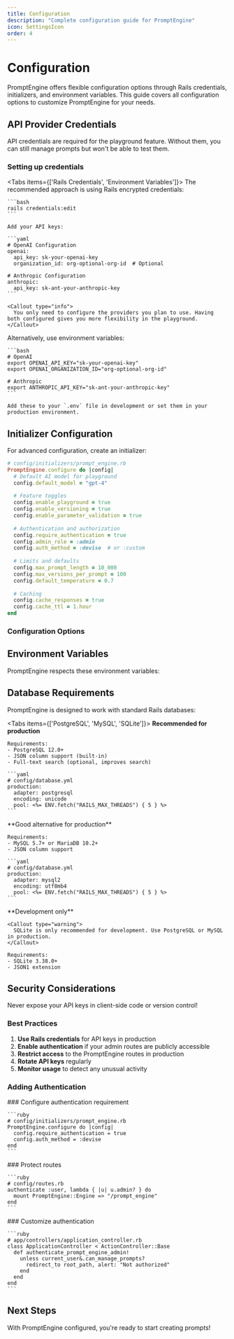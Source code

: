 ```yaml
---
title: Configuration
description: "Complete configuration guide for PromptEngine"
icon: SettingsIcon
order: 4
---
```


# Configuration

PromptEngine offers flexible configuration options through Rails credentials, initializers, and environment variables. This guide covers all configuration options to customize PromptEngine for your needs.

## API Provider Credentials

<Callout type="warning">
  API credentials are required for the playground feature. Without them, you can still manage prompts but won't be able to test them.
</Callout>

### Setting up credentials

<Tabs items={['Rails Credentials', 'Environment Variables']}>
  <Tab value="Rails Credentials">
    The recommended approach is using Rails encrypted credentials:
    
    ```bash
    rails credentials:edit
    ```
    
    Add your API keys:
    
    ```yaml
    # OpenAI Configuration
    openai:
      api_key: sk-your-openai-key
      organization_id: org-optional-org-id  # Optional
      
    # Anthropic Configuration  
    anthropic:
      api_key: sk-ant-your-anthropic-key
    ```
    
    <Callout type="info">
      You only need to configure the providers you plan to use. Having both configured gives you more flexibility in the playground.
    </Callout>
  </Tab>
  
  <Tab value="Environment Variables">
    Alternatively, use environment variables:
    
    ```bash
    # OpenAI
    export OPENAI_API_KEY="sk-your-openai-key"
    export OPENAI_ORGANIZATION_ID="org-optional-org-id"
    
    # Anthropic
    export ANTHROPIC_API_KEY="sk-ant-your-anthropic-key"
    ```
    
    Add these to your `.env` file in development or set them in your production environment.
  </Tab>
</Tabs>

## Initializer Configuration

For advanced configuration, create an initializer:

```ruby
# config/initializers/prompt_engine.rb
PromptEngine.configure do |config|
  # Default AI model for playground
  config.default_model = "gpt-4"
  
  # Feature toggles
  config.enable_playground = true
  config.enable_versioning = true
  config.enable_parameter_validation = true
  
  # Authentication and authorization
  config.require_authentication = true
  config.admin_role = :admin
  config.auth_method = :devise  # or :custom
  
  # Limits and defaults
  config.max_prompt_length = 10_000
  config.max_versions_per_prompt = 100
  config.default_temperature = 0.7
  
  # Caching
  config.cache_responses = true
  config.cache_ttl = 1.hour
end
```

### Configuration Options

<TypeTable>
  <TypeTableRow 
    name="default_model" 
    type="string" 
    default="gpt-4" 
    description="Default AI model for playground testing" 
  />
  <TypeTableRow 
    name="enable_playground" 
    type="boolean" 
    default="true" 
    description="Enable/disable the playground feature" 
  />
  <TypeTableRow 
    name="require_authentication" 
    type="boolean" 
    default="false" 
    description="Require authentication to access admin interface" 
  />
  <TypeTableRow 
    name="admin_role" 
    type="symbol" 
    default=":admin" 
    description="Role required for admin access" 
  />
  <TypeTableRow 
    name="max_prompt_length" 
    type="integer" 
    default="10000" 
    description="Maximum characters allowed in a prompt" 
  />
  <TypeTableRow 
    name="cache_responses" 
    type="boolean" 
    default="false" 
    description="Cache AI responses in playground" 
  />
</TypeTable>

## Environment Variables

PromptEngine respects these environment variables:

<TypeTable>
  <TypeTableRow 
    name="PROMPT_ENGINE_API_TIMEOUT" 
    type="integer" 
    default="30" 
    description="Timeout for API requests in seconds" 
  />
  <TypeTableRow 
    name="PROMPT_ENGINE_MAX_TOKENS" 
    type="integer" 
    default="4000" 
    description="Maximum tokens per API request" 
  />
  <TypeTableRow 
    name="PROMPT_ENGINE_LOG_LEVEL" 
    type="string" 
    default="info" 
    description="Logging level (debug, info, warn, error)" 
  />
  <TypeTableRow 
    name="PROMPT_ENGINE_ASYNC_JOBS" 
    type="boolean" 
    default="false" 
    description="Use background jobs for API calls" 
  />
</TypeTable>

## Database Requirements

PromptEngine is designed to work with standard Rails databases:

<Tabs items={['PostgreSQL', 'MySQL', 'SQLite']}>
  <Tab value="PostgreSQL">
    **Recommended for production**
    
    Requirements:
    - PostgreSQL 12.0+
    - JSON column support (built-in)
    - Full-text search (optional, improves search)
    
    ```yaml
    # config/database.yml
    production:
      adapter: postgresql
      encoding: unicode
      pool: <%= ENV.fetch("RAILS_MAX_THREADS") { 5 } %>
    ```
  </Tab>
  
  <Tab value="MySQL">
    **Good alternative for production**
    
    Requirements:
    - MySQL 5.7+ or MariaDB 10.2+
    - JSON column support
    
    ```yaml
    # config/database.yml
    production:
      adapter: mysql2
      encoding: utf8mb4
      pool: <%= ENV.fetch("RAILS_MAX_THREADS") { 5 } %>
    ```
  </Tab>
  
  <Tab value="SQLite">
    **Development only**
    
    <Callout type="warning">
      SQLite is only recommended for development. Use PostgreSQL or MySQL in production.
    </Callout>
    
    Requirements:
    - SQLite 3.38.0+
    - JSON1 extension
  </Tab>
</Tabs>

## Security Considerations

<Callout type="error">
  Never expose your API keys in client-side code or version control!
</Callout>

### Best Practices

1. **Use Rails credentials** for API keys in production
2. **Enable authentication** if your admin routes are publicly accessible
3. **Restrict access** to the PromptEngine routes in production
4. **Rotate API keys** regularly
5. **Monitor usage** to detect any unusual activity

### Adding Authentication

<Steps>
  <Step>
    ### Configure authentication requirement
    
    ```ruby
    # config/initializers/prompt_engine.rb
    PromptEngine.configure do |config|
      config.require_authentication = true
      config.auth_method = :devise
    end
    ```
  </Step>
  
  <Step>
    ### Protect routes
    
    ```ruby
    # config/routes.rb
    authenticate :user, lambda { |u| u.admin? } do
      mount PromptEngine::Engine => "/prompt_engine"
    end
    ```
  </Step>
  
  <Step>
    ### Customize authentication
    
    ```ruby
    # app/controllers/application_controller.rb
    class ApplicationController < ActionController::Base
      def authenticate_prompt_engine_admin!
        unless current_user&.can_manage_prompts?
          redirect_to root_path, alert: "Not authorized"
        end
      end
    end
    ```
  </Step>
</Steps>

## Next Steps

With PromptEngine configured, you're ready to start creating prompts!

<Cards>
  <Card 
    title="Create Your First Prompt" 
    description="Learn the basics of prompt management"
    href="/getting-started/quickstart" 
  />
  <Card 
    title="Authentication Guide" 
    description="Secure your PromptEngine installation"
    href="/guides/authentication" 
  />
</Cards>

